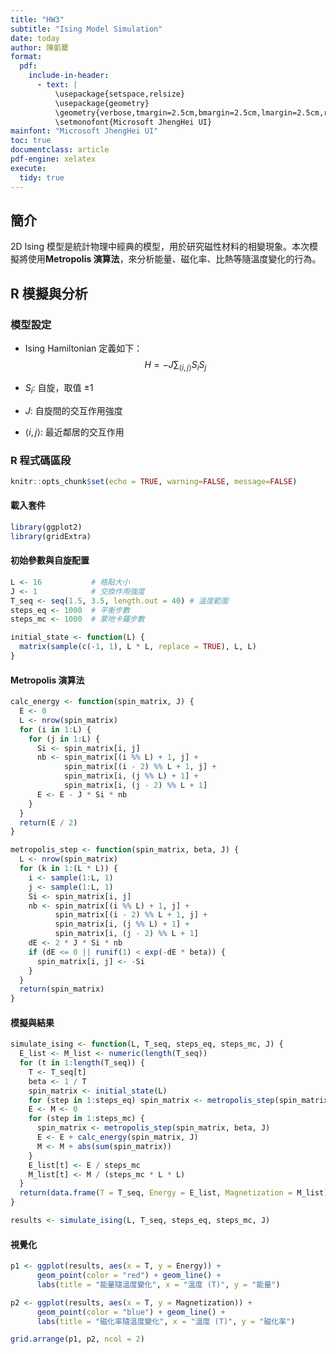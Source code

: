 ---
title: "HW3"
subtitle: "Ising Model Simulation"
date: today
author: 陳凱騫
format:
  pdf:
    include-in-header:
      - text: |
          \usepackage{setspace,relsize}
          \usepackage{geometry}
          \geometry{verbose,tmargin=2.5cm,bmargin=2.5cm,lmargin=2.5cm,rmargin=2.5cm}
          \setmonofont{Microsoft JhengHei UI} 
mainfont: "Microsoft JhengHei UI"
toc: true
documentclass: article
pdf-engine: xelatex
execute:
  tidy: true
---

## 簡介

2D Ising 模型是統計物理中經典的模型，用於研究磁性材料的相變現象。本次模擬將使用**Metropolis 演算法**，來分析能量、磁化率、比熱等隨溫度變化的行為。

## R 模擬與分析

### 模型設定

- Ising Hamiltonian 定義如下：
$$
H = -J \sum_{\langle i,j \rangle} S_i S_j
$$

- $S_i$: 自旋，取值 $\pm 1$  
- $J$: 自旋間的交互作用強度  
- $\langle i,j \rangle$: 最近鄰居的交互作用  

### R 程式碼區段

```{r setup, include=FALSE}
knitr::opts_chunk$set(echo = TRUE, warning=FALSE, message=FALSE)
```

#### 載入套件

```{r libraries}
library(ggplot2)
library(gridExtra)
```

#### 初始參數與自旋配置

```{r parameters}
L <- 16           # 格點大小
J <- 1            # 交換作用強度
T_seq <- seq(1.5, 3.5, length.out = 40) # 溫度範圍
steps_eq <- 1000  # 平衡步數
steps_mc <- 1000  # 蒙地卡羅步數

initial_state <- function(L) {
  matrix(sample(c(-1, 1), L * L, replace = TRUE), L, L)
}
```

#### Metropolis 演算法

```{r metropolis}
calc_energy <- function(spin_matrix, J) {
  E <- 0
  L <- nrow(spin_matrix)
  for (i in 1:L) {
    for (j in 1:L) {
      Si <- spin_matrix[i, j]
      nb <- spin_matrix[(i %% L) + 1, j] + 
            spin_matrix[(i - 2) %% L + 1, j] + 
            spin_matrix[i, (j %% L) + 1] + 
            spin_matrix[i, (j - 2) %% L + 1]
      E <- E - J * Si * nb
    }
  }
  return(E / 2)
}

metropolis_step <- function(spin_matrix, beta, J) {
  L <- nrow(spin_matrix)
  for (k in 1:(L * L)) {
    i <- sample(1:L, 1)
    j <- sample(1:L, 1)
    Si <- spin_matrix[i, j]
    nb <- spin_matrix[(i %% L) + 1, j] + 
          spin_matrix[(i - 2) %% L + 1, j] + 
          spin_matrix[i, (j %% L) + 1] + 
          spin_matrix[i, (j - 2) %% L + 1]
    dE <- 2 * J * Si * nb
    if (dE <= 0 || runif(1) < exp(-dE * beta)) {
      spin_matrix[i, j] <- -Si
    }
  }
  return(spin_matrix)
}
```

#### 模擬與結果

```{r simulation}
simulate_ising <- function(L, T_seq, steps_eq, steps_mc, J) {
  E_list <- M_list <- numeric(length(T_seq))
  for (t in 1:length(T_seq)) {
    T <- T_seq[t]
    beta <- 1 / T
    spin_matrix <- initial_state(L)
    for (step in 1:steps_eq) spin_matrix <- metropolis_step(spin_matrix, beta, J)
    E <- M <- 0
    for (step in 1:steps_mc) {
      spin_matrix <- metropolis_step(spin_matrix, beta, J)
      E <- E + calc_energy(spin_matrix, J)
      M <- M + abs(sum(spin_matrix))
    }
    E_list[t] <- E / steps_mc
    M_list[t] <- M / (steps_mc * L * L)
  }
  return(data.frame(T = T_seq, Energy = E_list, Magnetization = M_list))
}

results <- simulate_ising(L, T_seq, steps_eq, steps_mc, J)
```

#### 視覺化

```{r plots}
p1 <- ggplot(results, aes(x = T, y = Energy)) + 
      geom_point(color = "red") + geom_line() +
      labs(title = "能量隨溫度變化", x = "溫度 (T)", y = "能量")

p2 <- ggplot(results, aes(x = T, y = Magnetization)) + 
      geom_point(color = "blue") + geom_line() +
      labs(title = "磁化率隨溫度變化", x = "溫度 (T)", y = "磁化率")

grid.arrange(p1, p2, ncol = 2)
```

